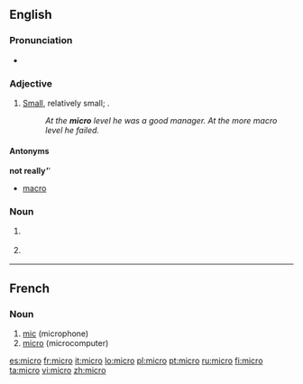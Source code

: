 {{also|micro-}}
==English==

===Pronunciation===
* {{a|US}} {{IPA|/ˈmaɪ.kɹoʊ/}}

===Adjective===
{{en-adj}}

# [[small|Small]], relatively small; {{non-gloss definition|used to contrast levels of the noun modified}}.
#: ''At the '''micro''' level he was a good manager. At the more macro level he failed.''

====Antonyms==== '''not really'''''''''{{subst:micro}}''''''{{subst:micro}}''''''
* [[macro]]

===Noun===
{{en-noun}}

# {{computing|dated}} {{form of|short form|[[microcomputer]]}}
# {{rfv-sense}} {{form of|short form|[[micromanagement]]}}

----

==French==

===Noun===
{{fr-noun|m}}

# [[mic]] (microphone)
# [[micro#English|micro]] (microcomputer)

[[es:micro]]
[[fr:micro]]
[[it:micro]]
[[lo:micro]]
[[pl:micro]]
[[pt:micro]]
[[ru:micro]]
[[fi:micro]]
[[ta:micro]]
[[vi:micro]]
[[zh:micro]]